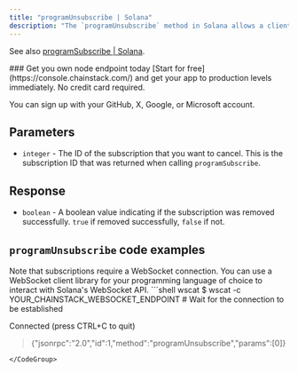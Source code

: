 ---
title: "programUnsubscribe | Solana"
description: "The `programUnsubscribe` method in Solana allows a client to unsubscribe from a specific program subscription. This method can be used to cancel an existing subscription to program account updates."
---

See also [programSubscribe | Solana](/api-reference/programsubscribe-solana).

<Check>
  ### Get you own node endpoint today
  [Start for free](https://console.chainstack.com/) and get your app to production levels immediately. No credit card required.

  You can sign up with your GitHub, X, Google, or Microsoft account.
</Check>

## Parameters

* `integer` - The ID of the subscription that you want to cancel. This is the subscription ID that was returned when calling `programSubscribe`.

## Response

* `boolean` - A boolean value indicating if the subscription was removed successfully. `true` if removed successfully, `false` if not.

## `programUnsubscribe` code examples

<Info>
  Note that subscriptions require a WebSocket connection. You can use a WebSocket client library for your programming language of choice to interact with Solana's WebSocket API.
</Info>

<CodeGroup>
  ```shell wscat
  $ wscat -c YOUR_CHAINSTACK_WEBSOCKET_ENDPOINT
  # Wait for the connection to be established

  Connected (press CTRL+C to quit)
  > {"jsonrpc":"2.0","id":1,"method":"programUnsubscribe","params":[0]}
  ```
</CodeGroup>
